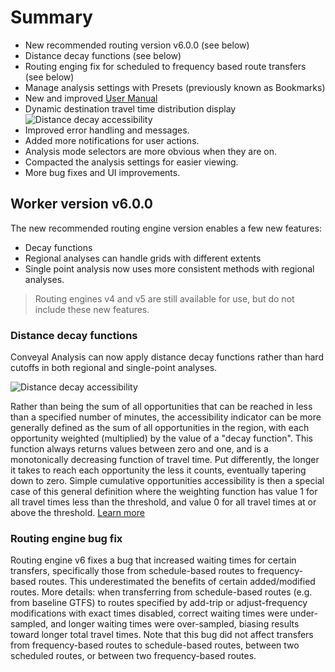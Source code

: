 # Summary

- New recommended routing version v6.0.0 (see below)
- Distance decay functions (see below)
- Routing enging fix for scheduled to frequency based route transfers (see below)
- Manage analysis settings with Presets (previously known as Bookmarks)
- New and improved [User Manual](https://docs.conveyal.com)
- Dynamic destination travel time distribution display
  ![Distance decay accessibility](/img/changelog/202010/destination-travel-time-distribution.png)
- Improved error handling and messages.
- Added more notifications for user actions.
- Analysis mode selectors are more obvious when they are on.
- Compacted the analysis settings for easier viewing.
- More bug fixes and UI improvements.

## Worker version v6.0.0

The new recommended routing engine version enables a few new features:

- Decay functions
- Regional analyses can handle grids with different extents
- Single point analysis now uses more consistent methods with regional analyses.

> Routing engines v4 and v5 are still available for use, but do not include these new features.

### Distance decay functions

Conveyal Analysis can now apply distance decay functions rather than hard cutoffs in both regional and single-point analyses.

![Distance decay accessibility](/img/changelog/202010/decay-access.png)

Rather than being the sum of all opportunities that can be reached in less than a specified number of minutes, the accessibility indicator can be more generally defined as the sum of all opportunities in the region, with each opportunity weighted (multiplied) by the value of a "decay function". This function always returns values between zero and one, and is a monotonically decreasing function of travel time. Put differently, the longer it takes to reach each opportunity the less it counts, eventually tapering down to zero. Simple cumulative opportunities accessibility is then a special case of this general definition where the weighting function has value 1 for all travel times less than the threshold, and value 0 for all travel times at or above the threshold. [Learn more](https://docs.conveyal.com/learn-more/decay-functions)

### Routing engine bug fix

Routing engine v6 fixes a bug that increased waiting times for certain transfers, specifically those from schedule-based routes to frequency-based routes. This underestimated the benefits of certain added/modified routes. More details: when transferring from schedule-based routes (e.g. from baseline GTFS) to routes specified by add-trip or adjust-frequency modifications with exact times disabled, correct waiting times were under-sampled, and longer waiting times were over-sampled, biasing results toward longer total travel times. Note that this bug did not affect transfers from frequency-based routes to schedule-based routes, between two scheduled routes, or between two frequency-based routes.
